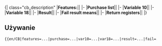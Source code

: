 <noinclude>{{pl/ExtraZi/inne strony|en= <!--:Template:CB-->newgrf-specs.tt-wiki.net/wiki/Template:CB
|pl=:Template:ExtraZi/CB
|language_page=
}} {{en/-}}</noinclude><!--
 ^ całość dodana ^
-->{| class="cb_description"
|'''Features:'''||{{{features}}}
|-
|'''Purchase list'''||{{{purchase|no}}}
|-
|'''Variable 10'''||{{{var10|n/a}}}
|-
|'''Variable 18'''||{{{var18|n/a}}}
|-
|'''Result'''||{{{result}}}
|-
|'''Fail result means'''||{{{fail}}}
|-
|'''Return registers'''||{{{registers|n/a}}}
|}

<noinclude>
== Używanie ==
<pre>
{{en/CB|features=...|purchase=...|var10=...|var18=...|result=...|fail=...|registers=...}}
</pre>
</noinclude><noinclude>[[Category:pl/User/Extrazi/szablony|{{PAGENAME}}]]</noinclude>